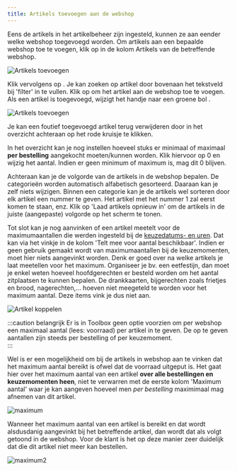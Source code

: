 ```yaml
---
title: Artikels toevoegen aan de webshop
---
```


Eens de artikels in het artikelbeheer zijn ingesteld, kunnen ze aan eender welke webshop toegevoegd worden. Om artikels aan een bepaalde webshop toe te voegen, klik op <LegacyAction img="artikels.png" /> in de kolom Artikels van de betreffende webshop. 

![Artikels toevoegen](./webshop_artikels_toevoegen.jpg)

Klik vervolgens op <LegacyAction img="pluscircle.png" text="Artikel toevoegen aan webshop" />. Je kan zoeken op artikel door bovenaan het tekstveld bij 'filter' in te vullen. Klik op <LegacyAction img="select.png" /> om het artikel aan de webshop toe te voegen. Als een artikel is toegevoegd, wijzigt het handje naar een groene bol <LegacyAction img="vinkjeGroenRond.png" />.

![Artikels toevoegen](./webshop_artikel_toevoegen_3.jpg)

Je kan een foutief toegevoegd artikel terug verwijderen door in het overzicht achteraan op het rode kruisje <LegacyAction img="remove.png" /> te klikken. 

In het overzicht kan je nog instellen hoeveel stuks er minimaal of maximaal **per bestelling** aangekocht moeten/kunnen worden. Klik hiervoor op 0 en wijzig het aantal. Indien er geen minimum of maximum is, mag dit 0 blijven. 

Achteraan kan je de volgorde van de artikels in de webshop bepalen. De categorieën worden automatisch alfabetisch gesorteerd. Daaraan kan je zelf niets wijzigen. Binnen een categorie kan je de artikels wel sorteren door elk artikel een nummer te geven. Het artikel met het nummer 1 zal eerst komen te staan, enz. Klik op 'Laad artikels opnieuw in' om de artikels in de juiste (aangepaste) volgorde op het scherm te tonen. 

Tot slot kan je nog aanvinken of een artikel meetelt voor de maximumaantallen die werden ingesteld bij de [keuzedatums- en uren](/webshop/keuzedatums_of_uren_instellen/). Dat kan via het vinkje in de kolom 'Telt mee voor aantal beschikbaar'. Indien er geen gebruik gemaakt wordt van maximumaantallen bij de keuzemomenten, moet hier niets aangevinkt worden. Denk er goed over na welke artikels je laat meetellen voor het maximum. Organiseer je bv. een eetfestijn, dan moet je enkel weten hoeveel hoofdgerechten er besteld worden om het aantal zitplaatsen te kunnen bepalen. De drankkaarten, bijgerechten zoals frietjes en brood, nagerechten,... hoeven niet meegeteld te worden voor het maximum aantal. Deze items vink je dus niet aan. 

![Artikel koppelen](./Webshop_artikel_koppelen.png)

:::caution belangrijk
Er is in Toolbox geen optie voorzien om per webshop een maximaal aantal (lees: voorraad) per artikel  in te geven. De op te geven aantallen zijn steeds per bestelling of per keuzemoment.  
:::

Wel is er een mogelijkheid om bij de artikels in webshop aan te vinken dat het maximum aantal bereikt is ofwel dat de voorraad uitgeput is. Het gaat hier over het maximum aantal van een artikel **over alle bestellingen en keuzemomenten heen**, niet te verwarren met de eerste kolom 'Maximum aantal' waar je kan aangeven hoeveel men *per bestelling* maximimaal mag afnemen van dit artikel. 

![maximum](./maximum.png)

Wanneer het maximum aantal van een artikel is bereikt en dat wordt alsdusdanig aangevinkt bij het betreffende artikel, dan wordt dat als volgt getoond in de webshop. Voor de klant is het op deze manier zeer duidelijk dat die dit artikel niet meer kan bestellen. 


![maximum2](./maximum2.png)


